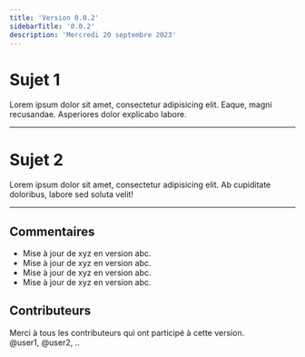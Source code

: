 ```yaml
---
title: 'Version 0.0.2'
sidebarTitle: '0.0.2'
description: 'Mercredi 20 septembre 2023'
---
```



# Sujet 1

Lorem ipsum dolor sit amet, consectetur adipisicing elit. Eaque, magni recusandae. Asperiores dolor explicabo labore.

---

# Sujet 2

Lorem ipsum dolor sit amet, consectetur adipisicing elit. Ab cupiditate doloribus, labore sed soluta velit!

---

## Commentaires

- Mise à jour de xyz en version abc.
- Mise à jour de xyz en version abc.
- Mise à jour de xyz en version abc.
- Mise à jour de xyz en version abc.

## Contributeurs

Merci à tous les contributeurs qui ont participé à cette version.\
@user1, @user2, ..
